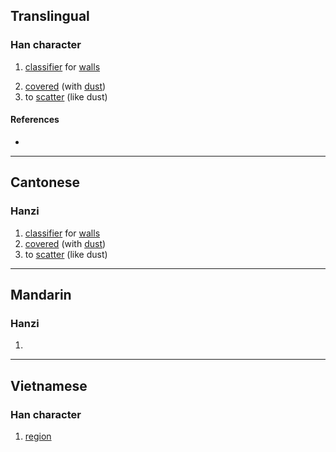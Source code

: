 {{also|塜}}
{{character info/new}}
==Translingual==

===Han character===
{{Han char|rn=32|rad=土|as=11|sn=14|four=|canj=GYHJ|ids=⿰土逢}}

# {{lb|mul|Cantonese}} [[classifier]] for [[wall]]s
# [[cover]]ed (with [[dust]])
# to [[scatter]] (like dust)

====References====
* {{Han ref|kx=0236.360|dkj=05386|dj=0475.020|hdz=10481.080|uh=5873|ud=22643}}

----

==Cantonese==

===Hanzi===
{{yue-hanzi|jyut=[[bung6]], [[pung1]]|y=bung6, pung1}}

# [[classifier]] for [[wall]]s
# [[cover]]ed (with [[dust]])
# to [[scatter]] (like dust)

----

==Mandarin==

===Hanzi===
{{cmn-hanzi|pin=[[péng]] ([[peng2]]), [[ōu]] ([[ou1]])|wg=p'eng<sup>2</sup>, ou<sup>1</sup>}}

# {{defn|lang=cmn|sort=土11}}

----

==Vietnamese==

===Han character===
{{vi-hantu|[[vùng]]|rs=土11}}

# [[region]]